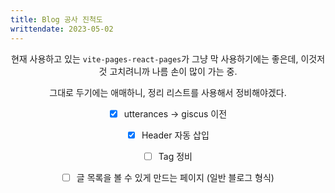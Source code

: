 ```yaml
---
title: Blog 공사 진척도
writtendate: 2023-05-02
---
```


<Header />

현재 사용하고 있는 `vite-pages-react-pages`가 그냥 막 사용하기에는 좋은데, 이것저것 고치려니까 나름 손이 많이 가는 중.

그대로 두기에는 애매하니, 정리 리스트를 사용해서 정비해야겠다.


* [x] utterances -> giscus 이전
* [x] Header 자동 삽입
* [ ] Tag 정비
* [ ] 글 목록을 볼 수 있게 만드는 페이지 (일반 블로그 형식)



<Comment />
